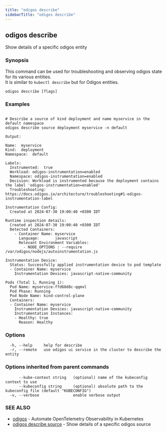 ```yaml
---
title: "odigos describe"
sidebarTitle: "odigos describe"
---
```

## odigos describe

Show details of a specific odigos entity

### Synopsis

This command can be used for troubleshooting and observing odigos state for its various entities.<br />It is similar to `kubectl describe` but for Odigos entities.

```
odigos describe [flags]
```

### Examples

```

# Describe a source of kind deployment and name myservice in the default namespace
odigos describe source deployment myservice -n default

Output:

Name:  myservice
Kind:  deployment
Namespace:  default

Labels:
  Instrumented:  true
  Workload: odigos-instrumentation=enabled
  Namespace: odigos-instrumentation=enabled
  Decision: Workload is instrumented because the deployment contains the label 'odigos-instrumentation=enabled'
  Troubleshooting: https://docs.odigos.io/architecture/troubleshooting#1-odigos-instrumentation-label

Instrumentation Config:
  Created at 2024-07-30 19:00:40 +0300 IDT

Runtime inspection details:
  Created at 2024-07-30 19:00:40 +0300 IDT
  Detected Containers:
    - Container Name: myservice
      Language:       javascript
      Relevant Environment Variables:
        - NODE_OPTIONS : --require /var/odigos/nodejs/autoinstrumentation.js

Instrumentation Device:
  Status: Successfully applied instrumentation device to pod template
  - Container Name: myservice
    Instrumentation Devices: javascript-native-community

Pods (Total 1, Running 1):
  Pod Name: myservice-ffd68d8c-qqmxl
  Pod Phase: Running
  Pod Node Name: kind-control-plane
  Containers:
  - Container Name: myservice
    Instrumentation Devices: javascript-native-community
    Instrumentation Instances:
    - Healthy: true
      Reason: Healthy

```

### Options

```
  -h, --help     help for describe
  -r, --remote   use odigos ui service in the cluster to describe the entity
```

### Options inherited from parent commands

```
      --kube-context string   (optional) name of the kubeconfig context to use
      --kubeconfig string     (optional) absolute path to the kubeconfig file (default "KUBECONFIG")
  -v, --verbose               enable verbose output
```

### SEE ALSO

* [odigos](/cli/odigos)	 - Automate OpenTelemetry Observability in Kubernetes
* [odigos describe source](/cli/odigos_describe_source)	 - Show details of a specific odigos source